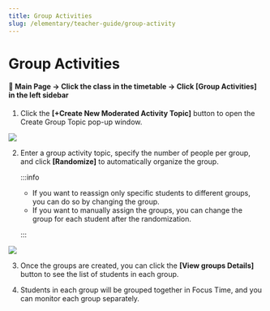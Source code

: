 ```yaml
---
title: Group Activities
slug: /elementary/teacher-guide/group-activity
---
```



# Group Activities

#### 📍 Main Page → Click the class in the timetable → Click [Group Activities] in the left sidebar

1. Click the **[+Create New Moderated Activity Topic]** button to open the Create Group Topic pop-up window.

<Image src="/img/en/elementary/teacher/09-01.jpg" size="lg" />

2. Enter a group activity topic, specify the number of people per group, and click **[Randomize]** to automatically organize the group.

   :::info

   - If you want to reassign only specific students to different groups, you can do so by changing the group.
   - If you want to manually assign the groups, you can change the group for each student after the randomization.

   :::

<Image src="/img/en/elementary/teacher/09-02.jpg" size="lg" />

3. Once the groups are created, you can click the **[View groups Details]** button to see the list of students in each group.

4. Students in each group will be grouped together in Focus Time, and you can monitor each group separately.
